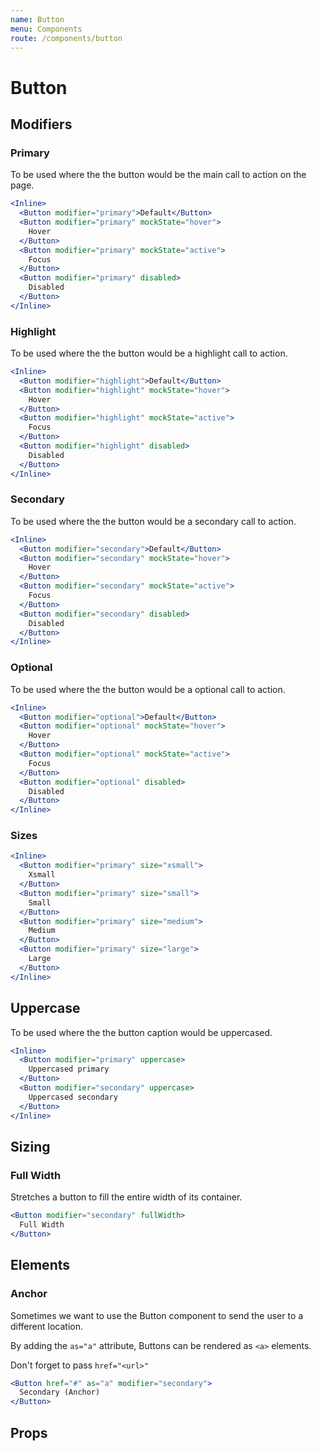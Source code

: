 ```yaml
---
name: Button
menu: Components
route: /components/button
---
```



# Button

## Modifiers

### Primary

To be used where the the button would be the main call to action on the page.

```jsx react-live
<Inline>
  <Button modifier="primary">Default</Button>
  <Button modifier="primary" mockState="hover">
    Hover
  </Button>
  <Button modifier="primary" mockState="active">
    Focus
  </Button>
  <Button modifier="primary" disabled>
    Disabled
  </Button>
</Inline>
```

### Highlight

To be used where the the button would be a highlight call to action.

```jsx react-live
<Inline>
  <Button modifier="highlight">Default</Button>
  <Button modifier="highlight" mockState="hover">
    Hover
  </Button>
  <Button modifier="highlight" mockState="active">
    Focus
  </Button>
  <Button modifier="highlight" disabled>
    Disabled
  </Button>
</Inline>
```

### Secondary

To be used where the the button would be a secondary call to action.

```jsx react-live
<Inline>
  <Button modifier="secondary">Default</Button>
  <Button modifier="secondary" mockState="hover">
    Hover
  </Button>
  <Button modifier="secondary" mockState="active">
    Focus
  </Button>
  <Button modifier="secondary" disabled>
    Disabled
  </Button>
</Inline>
```

### Optional

To be used where the the button would be a optional call to action.

```jsx react-live
<Inline>
  <Button modifier="optional">Default</Button>
  <Button modifier="optional" mockState="hover">
    Hover
  </Button>
  <Button modifier="optional" mockState="active">
    Focus
  </Button>
  <Button modifier="optional" disabled>
    Disabled
  </Button>
</Inline>
```

### Sizes

```jsx react-live
<Inline>
  <Button modifier="primary" size="xsmall">
    Xsmall
  </Button>
  <Button modifier="primary" size="small">
    Small
  </Button>
  <Button modifier="primary" size="medium">
    Medium
  </Button>
  <Button modifier="primary" size="large">
    Large
  </Button>
</Inline>
```

## Uppercase

To be used where the the button caption would be uppercased.

```jsx react-live
<Inline>
  <Button modifier="primary" uppercase>
    Uppercased primary
  </Button>
  <Button modifier="secondary" uppercase>
    Uppercased secondary
  </Button>
</Inline>
```

## Sizing

### Full Width

Stretches a button to fill the entire width of its container.

```jsx react-live
<Button modifier="secondary" fullWidth>
  Full Width
</Button>
```

## Elements

### Anchor

Sometimes we want to use the Button component to send the user to a different location.

By adding the `as="a"` attribute, Buttons can be rendered as `<a>` elements.

Don't forget to pass `href="<url>"`

```jsx react-live
<Button href="#" as="a" modifier="secondary">
  Secondary (Anchor)
</Button>
```

## Props

<PropsTable of={Button} />
